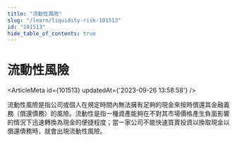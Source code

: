 ```yaml
---
title: "流動性風險"
slug: "/learn/liquidity-risk-101513"
id: "101513"
hide_table_of_contents: true
---
```



# 流動性風險

<ArticleMeta id={101513} updatedAt={'2023-09-26 13:58:58'} />
<div className='border-solid border-b border-t-0 my-4 border-[var(--ifm-color-gray-300)]' />

流動性風險是指公司或個人在規定時間內無法擁有足夠的現金來按時償還其金融義務（償還債務）的風險。流動性是指一種資產能夠在不對其市場價格產生負面影響的情況下迅速轉換為現金的便捷程度；當一家公司不能快速買賣投資以換取現金以償還債務時，就會出現流動性風險。
